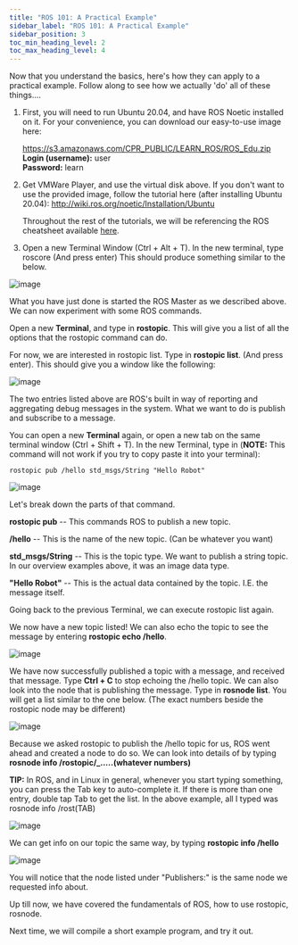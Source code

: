 ```yaml
---
title: "ROS 101: A Practical Example"
sidebar_label: "ROS 101: A Practical Example"
sidebar_position: 3
toc_min_heading_level: 2
toc_max_heading_level: 4
---
```


Now that you understand the basics, here's how they can apply to a
practical example. Follow along to see how we actually 'do' all of these
things....

1.  First, you will need to run Ubuntu 20.04, and have ROS Noetic
    installed on it. For your convenience, you can download our
    easy-to-use image here:

    https://s3.amazonaws.com/CPR_PUBLIC/LEARN_ROS/ROS_Edu.zip<br/>
    **Login (username):** user<br/>
    **Password:** learn

2.  Get VMWare Player, and use the virtual disk above. If you don't want
    to use the provided image, follow the tutorial here (after
    installing Ubuntu 20.04):
    <http://wiki.ros.org/noetic/Installation/Ubuntu>

    Throughout the rest of the tutorials, we will be referencing the ROS
    cheatsheet available [here](http://bit.ly/1RCVMaB).

3.  Open a new Terminal Window (Ctrl + Alt + T). In the new terminal,
    type roscore (And press enter) This should produce something similar
    to the below.

![image](/img/software_images/ros/tutorials/ros101/PExampleone.png)

What you have just done is started the ROS Master as we described above.
We can now experiment with some ROS commands.

Open a new **Terminal**, and type in **rostopic**. This will give you a
list of all the options that the rostopic command can do.

For now, we are interested in rostopic list. Type in **rostopic list**.
(And press enter). This should give you a window like the following:

![image](/img/software_images/ros/tutorials/ros101/PExampletwo.png)

The two entries listed above are ROS's built in way of reporting and
aggregating debug messages in the system. What we want to do is publish
and subscribe to a message.

You can open a new **Terminal** again, or open a new tab on the same
terminal window (Ctrl + Shift + T). In the new Terminal, type in
(**NOTE:** This command will not work if you try to copy paste it into
your terminal):

```
rostopic pub /hello std_msgs/String "Hello Robot"
```

![image](/img/software_images/ros/tutorials/ros101/PExamplethree.png)

Let's break down the parts of that command.

**rostopic pub** -- This commands ROS to publish a new topic.

**/hello** -- This is the name of the new topic. (Can be whatever you
want)

**std_msgs/String** -- This is the topic type. We want to publish a
string topic. In our overview examples above, it was an image data type.

**"Hello Robot"** -- This is the actual data contained by the topic.
I.E. the message itself.

Going back to the previous Terminal, we can execute rostopic list again.

We now have a new topic listed! We can also echo the topic to see the
message by entering **rostopic echo /hello**.

![image](/img/software_images/ros/tutorials/ros101/PExamplefour.png)

We have now successfully published a topic with a message, and received
that message. Type **Ctrl + C** to stop echoing the /hello topic. We can
also look into the node that is publishing the message. Type in
**rosnode list**. You will get a list similar to the one below. (The
exact numbers beside the rostopic node may be different)

![image](/img/software_images/ros/tutorials/ros101/PExamplefive.png)

Because we asked rostopic to publish the /hello topic for us, ROS went
ahead and created a node to do so. We can look into details of by typing
**rosnode info /rostopic/\_.....(whatever numbers)**

**TIP:** In ROS, and in Linux in general, whenever you start typing
something, you can press the Tab key to auto-complete it. If there is
more than one entry, double tap Tab to get the list. In the above
example, all I typed was rosnode info /rost(TAB)

![image](/img/software_images/ros/tutorials/ros101/PExamplesix.png)

We can get info on our topic the same way, by typing **rostopic info
/hello**

![image](/img/software_images/ros/tutorials/ros101/PExampleseven.png)

You will notice that the node listed under "Publishers:" is the same
node we requested info about.

Up till now, we have covered the fundamentals of ROS, how to use
rostopic, rosnode.

Next time, we will compile a short example program, and try it out.
